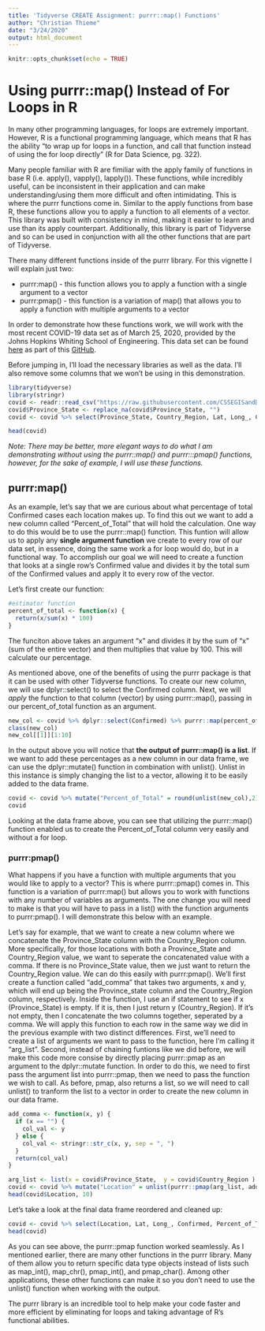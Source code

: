 ```yaml
---
title: 'Tidyverse CREATE Assignment: purrr::map() Functions'
author: "Christian Thieme"
date: "3/24/2020"
output: html_document
---
```


```r
knitr::opts_chunk$set(echo = TRUE)
```

# Using purrr::map() Instead of For Loops in R

In many other programming languages, for loops are extremely important. However, R is a functional programming language, which means that R has the ability "to wrap up for loops in a function, and call that function instead of using the for loop directly" (R for Data Science, pg. 322).

Many people familiar with R are fimiliar with the apply family of functions in base R (i.e. apply(), vapply(), lapply()). These functions, while incredibly useful, can be inconsistent in their application and can make understanding/using them more difficult and often intimidating. This is where the purrr functions come in. Similar to the apply functions from base R, these functions allow you to apply a function to all elements of a vector. This library was built with consistency in mind, making it easier to learn and use than its apply counterpart. Additionally, this library is part of Tidyverse and so can be used in conjunction with all the other functions that are part of Tidyverse.

There many different functions inside of the purrr library. For this vignette I will explain just two: 

* purrr:map() - this function allows you to apply a function with a single argument to a vector
* purrr:pmap() - this function is a variation of map() that allows you to apply a function with multiple arguments to a vector

In order to demonstrate how these functions work, we will work with the most recent COVID-19 data set as of March 25, 2020, provided by the Johns Hopkins Whiting School of Engineering. This data set can be found [here](https://raw.githubusercontent.com/CSSEGISandData/COVID-19/master/csse_covid_19_data/csse_covid_19_daily_reports/03-24-2020.csv) as part of this [GitHub](https://github.com/CSSEGISandData/COVID-19).

Before jumping in, I'll load the necessary libraries as well as the data. I'll also remove some columns that we won't be using in this demonstration. 

```r
library(tidyverse)
library(stringr)
covid <- readr::read_csv("https://raw.githubusercontent.com/CSSEGISandData/COVID-19/master/csse_covid_19_data/csse_covid_19_daily_reports/03-25-2020.csv")
covid$Province_State <- replace_na(covid$Province_State, "")
covid <- covid %>% select(Province_State, Country_Region, Lat, Long_, Confirmed, Deaths) %>% arrange(desc(Confirmed)) 

head(covid)
```

*Note: There may be better, more elegant ways to do what I am demonstrating without using the purrr::map() and purrr:::pmap() functions, however, for the sake of example, I will use these functions.*

## purrr:map()

As an example, let's say that we are curious about what percentage of total Confirmed cases each location makes up. To find this out we want to add a new column called "Percent_of_Total" that will hold the calculation. One way to do this would be to use the purrr::map() function. This funtion will allow us to apply any **single argument function** we create to every row of our data set, in essence, doing the same work a for loop would do, but in a functional way. To accomplish our goal we will need to create a function that looks at a single row's Confirmed value and divides it by the total sum of the Confirmed values and apply it to every row of the vector. 

Let's first create our function:

```r
#estimator function
percent_of_total <- function(x) {
  return(x/sum(x) * 100)
}
```

The funciton above takes an argument "x" and divides it by the sum of "x" (sum of the entire vector) and then multiplies that value by 100. This will calculate our percentage. 

As mentioned above, one of the benefits of using the purrr package is that it can be used with other Tidyverse functions. To create our new column, we will use dplyr::select() to select the Confirmed column. Next, we will *apply* the function to that column (vector) by using purrr::map(), passing in our percent_of_total function as an argument.  

```r
new_col <- covid %>% dplyr::select(Confirmed) %>% purrr::map(percent_of_total)
class(new_col)
new_col[[1]][1:10]
```

In the output above you will notice that **the output of purrr::map() is a list**. If we want to add these percentages as a new column in our data frame, we can use the dplyr::mutate() function in combination with unlist(). Unlist in this instance is simply changing the list to a vector, allowing it to be easily added to the data frame. 

```r
covid <- covid %>% mutate("Percent_of_Total" = round(unlist(new_col),2))
covid
```

Looking at the data frame above, you can see that utilizing the purrr::map() function enabled us to create the Percent_of_Total column very easily and without a for loop.

### purrr:pmap()

What happens if you have a function with multiple arguments that you would like to apply to a vector? This is where purrr::pmap() comes in. This function is a variation of purrr:map() but allows you to work with functions with any number of variables as arguments. The one change you will need to make is that you will have to pass in a list() with the function arguments to purrr:pmap(). I will demonstrate this below with an example. 

Let's say for example, that we want to create a new column where we concatenate the Province_State column with the Country_Region column. More specifically, for those locations with both a Province_State and Country_Region value, we want to seperate the concatenated value with a comma. If there is no Province_State value, then we just want to return the Country_Region value. We can do this easily with purrr:pmap(). We'll first create a function called "add_comma" that takes two arguments, x and y, which will end up being the Province_state column and the Country_Region column, respectively. Inside the function, I use an if statement to see if x (Province_State) is empty. If it is, then I just return y (Country_Region). If it's not empty, then I concatenate the two columns together, seperated by a comma. We will apply this function to each row in the same way we did in the previous example with two distinct differences. First, we'll need to create a list of arguments we want to pass to the function, here I'm calling it "arg_list". Second, instead of chaining funtions like we did before, we will make this code more consise by directly placing purrr::pmap as an argument to the dplyr::mutate function. In order to do this, we need to first pass the argument list into purrr::pmap, then we need to pass the function we wish to call. As before, pmap, also returns a list, so we will need to call unlist() to tranform the list to a vector in order to create the new column in our data frame. 

```r
add_comma <- function(x, y) {
  if (x == "") {
    col_val <- y
  } else {
    col_val <- stringr::str_c(x, y, sep = ", ")
  }
  return(col_val)
}

arg_list <- list(x = covid$Province_State,  y = covid$Country_Region )
covid <- covid %>% mutate("Location" = unlist(purrr::pmap(arg_list, add_comma)))
head(covid$Location, 10)

``` 

Let's take a look at the final data frame reordered and cleaned up:

```r
covid <- covid %>% select(Location, Lat, Long_, Confirmed, Percent_of_Total, Deaths)
head(covid)
```

As you can see above, the purrr::pmap function worked seamlessly. As I mentioned earlier, there are many other functions in the purrr library. Many of them allow you to return specific data type objects instead of lists such as map_int(), map_chr(), pmap_int(), and pmap_char(). Among other applications, these other functions can make it so you don't need to use the unlist() function when working with the output. 

The purrr library is an incredible tool to help make your code faster and more efficient by eliminating for loops and taking advantage of R's functional abilities. 






